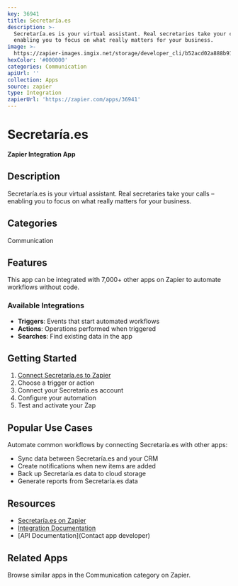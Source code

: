 ```yaml
---
key: 36941
title: Secretaría.es
description: >-
  Secretaría.es is your virtual assistant. Real secretaries take your calls –
  enabling you to focus on what really matters for your business.
image: >-
  https://zapier-images.imgix.net/storage/developer_cli/b52acd02a888b91a43c4cc43503f690e.png?auto=format%2Ccompress&ixlib=python-3.0.0&q=50
hexColor: '#000000'
categories: Communication
apiUrl: ''
collection: Apps
source: zapier
type: Integration
zapierUrl: 'https://zapier.com/apps/36941'
---
```

# Secretaría.es

**Zapier Integration App**

## Description

Secretaría.es is your virtual assistant. Real secretaries take your calls – enabling you to focus on what really matters for your business.

## Categories

Communication

## Features

This app can be integrated with 7,000+ other apps on Zapier to automate workflows without code.

### Available Integrations

- **Triggers**: Events that start automated workflows
- **Actions**: Operations performed when triggered
- **Searches**: Find existing data in the app

## Getting Started

1. [Connect Secretaría.es to Zapier](https://zapier.com/apps/36941)
2. Choose a trigger or action
3. Connect your Secretaría.es account
4. Configure your automation
5. Test and activate your Zap

## Popular Use Cases

Automate common workflows by connecting Secretaría.es with other apps:

- Sync data between Secretaría.es and your CRM
- Create notifications when new items are added
- Back up Secretaría.es data to cloud storage
- Generate reports from Secretaría.es data

## Resources

- [Secretaría.es on Zapier](https://zapier.com/apps/36941)
- [Integration Documentation](https://zapier.com/apps/36941/integrations)
- [API Documentation](Contact app developer)

## Related Apps

Browse similar apps in the Communication category on Zapier.

